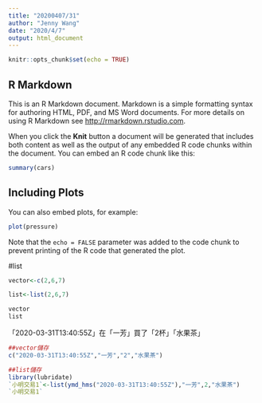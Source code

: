 ```yaml
---
title: "20200407/31"
author: "Jenny Wang"
date: "2020/4/7"
output: html_document
---
```


```r
knitr::opts_chunk$set(echo = TRUE)
```

## R Markdown

This is an R Markdown document. Markdown is a simple formatting syntax for authoring HTML, PDF, and MS Word documents. For more details on using R Markdown see <http://rmarkdown.rstudio.com>.

When you click the **Knit** button a document will be generated that includes both content as well as the output of any embedded R code chunks within the document. You can embed an R code chunk like this:

```r
summary(cars)
```

## Including Plots

You can also embed plots, for example:

```r
plot(pressure)
```

Note that the `echo = FALSE` parameter was added to the code chunk to prevent printing of the R code that generated the plot.

#list
```r
vector<-c(2,6,7)

list<-list(2,6,7)

vector
list
```
「2020-03-31T13:40:55Z」在「一芳」買了「2杯」「水果茶」
```r
##vector儲存
c("2020-03-31T13:40:55Z","一芳","2","水果茶")

##list儲存
library(lubridate)
`小明交易1`<-list(ymd_hms("2020-03-31T13:40:55Z"),"一芳",2,"水果茶")
`小明交易1`

```
















